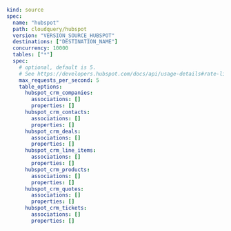 ```yaml copy
kind: source
spec:
  name: "hubspot"
  path: cloudquery/hubspot
  version: "VERSION_SOURCE_HUBSPOT"
  destinations: ["DESTINATION_NAME"]
  concurrency: 10000
  tables: ["*"]
  spec:
    # optional, default is 5.
    # See https://developers.hubspot.com/docs/api/usage-details#rate-limits
    max_requests_per_second: 5
    table_options:
      hubspot_crm_companies:
        associations: []
        properties: []
      hubspot_crm_contacts:
        associations: []
        properties: []
      hubspot_crm_deals:
        associations: []
        properties: []
      hubspot_crm_line_items:
        associations: []
        properties: []
      hubspot_crm_products:
        associations: []
        properties: []
      hubspot_crm_quotes:
        associations: []
        properties: []
      hubspot_crm_tickets:
        associations: []
        properties: []
```